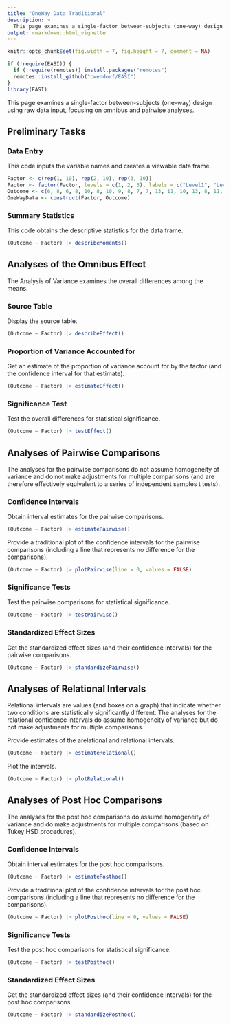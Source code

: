 ```yaml
---
title: "OneWay Data Traditional"
description: >
  This page examines a single-factor between-subjects (one-way) design using raw data input, focusing on omnibus and pairwise analyses.
output: rmarkdown::html_vignette
---
```


```r
knitr::opts_chunk$set(fig.width = 7, fig.height = 7, comment = NA)
```

```r
if (!require(EASI)) {
  if (!require(remotes)) install.packages("remotes")
  remotes::install_github("cwendorf/EASI")
}
library(EASI)
```

This page examines a single-factor between-subjects (one-way) design using raw data input, focusing on omnibus and pairwise analyses.

## Preliminary Tasks

### Data Entry

This code inputs the variable names and creates a viewable data frame.
```r
Factor <- c(rep(1, 10), rep(2, 10), rep(3, 10))
Factor <- factor(Factor, levels = c(1, 2, 3), labels = c("Level1", "Level2", "Level3"))
Outcome <- c(6, 8, 6, 8, 10, 8, 10, 9, 8, 7, 7, 13, 11, 10, 13, 8, 11, 14, 12, 11, 9, 16, 11, 12, 15, 13, 9, 14, 11, 10)
OneWayData <- construct(Factor, Outcome)
```

### Summary Statistics

This code obtains the descriptive statistics for the data frame.
```r
(Outcome ~ Factor) |> describeMoments()
```

## Analyses of the Omnibus Effect

The Analysis of Variance examines the overall differences among the means.

### Source Table

Display the source table.
```r
(Outcome ~ Factor) |> describeEffect()
```

### Proportion of Variance Accounted for

Get an estimate of the proportion of variance account for by the factor (and the confidence interval for that estimate).
```r
(Outcome ~ Factor) |> estimateEffect()
```

### Significance Test

Test the overall differences for statistical significance.
```r
(Outcome ~ Factor) |> testEffect()
```

## Analyses of Pairwise Comparisons

The analyses for the pairwise comparisons do not assume homogeneity of variance and do not make adjustments for multiple comparisons (and are therefore effectively equivalent to a series of independent samples t tests).

### Confidence Intervals

Obtain interval estimates for the pairwise comparisons.
```r
(Outcome ~ Factor) |> estimatePairwise()
```

Provide a traditional plot of the confidence intervals for the pairwise comparisons (including a line that represents no difference for the comparisons).
```r
(Outcome ~ Factor) |> plotPairwise(line = 0, values = FALSE)
```

### Significance Tests

Test the pairwise comparisons for statistical significance.
```r
(Outcome ~ Factor) |> testPairwise()
```

### Standardized Effect Sizes

Get the standardized effect sizes (and their confidence intervals) for the pairwise comparisons.
```r
(Outcome ~ Factor) |> standardizePairwise()
```

## Analyses of Relational Intervals

Relational intervals are values (and boxes on a graph) that indicate whether two conditions are statistically significantly different. The analyses for the relational confidence intervals do assume homogeneity of variance but do not make adjustments for multiple comparisons.

Provide estimates of the arelational and relational intervals.
```r
(Outcome ~ Factor) |> estimateRelational()
```

Plot the intervals.
```r
(Outcome ~ Factor) |> plotRelational()
```

## Analyses of Post Hoc Comparisons

The analyses for the post hoc comparisons do assume homogeneity of variance and do make adjustments for multiple comparisons (based on Tukey HSD procedures).

### Confidence Intervals

Obtain interval estimates for the post hoc comparisons.
```r
(Outcome ~ Factor) |> estimatePosthoc()
```

Provide a traditional plot of the confidence intervals for the post hoc comparisons (including a line that represents no difference for the comparisons).
```r
(Outcome ~ Factor) |> plotPosthoc(line = 0, values = FALSE)
```

### Significance Tests

Test the post hoc comparisons for statistical significance.
```r
(Outcome ~ Factor) |> testPosthoc()
```

### Standardized Effect Sizes

Get the standardized effect sizes (and their confidence intervals) for the post hoc comparisons.
```r
(Outcome ~ Factor) |> standardizePosthoc()
```

